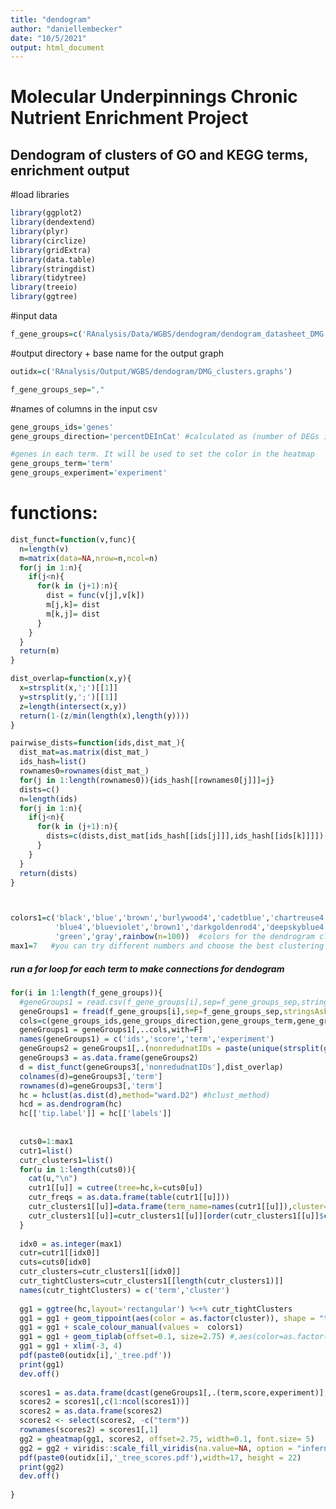 ```yaml
---
title: "dendogram"
author: "daniellembecker"
date: "10/5/2021"
output: html_document
---
```


# Molecular Underpinnings Chronic Nutrient Enrichment Project

## Dendogram of clusters of GO and KEGG terms, enrichment output

#load libraries
```r
library(ggplot2)
library(dendextend)
library(plyr)
library(circlize)
library(gridExtra)
library(data.table)
library(stringdist)
library(tidytree)
library(treeio)
library(ggtree)
```

#input data
```r
f_gene_groups=c('RAnalysis/Data/WGBS/dendogram/dendogram_datasheet_DMG.csv') 
```

#output directory + base name for the output graph
```r
outidx=c('RAnalysis/Output/WGBS/dendogram/DMG_clusters.graphs')

f_gene_groups_sep=","
```
 

#names of columns in the input csv
```r
gene_groups_ids='genes'
gene_groups_direction='percentDEInCat' #calculated as (number of DEGs in each GO/total nuber of genes in each GO)*100 _this is the percentage of differentially expressed 

#genes in each term. It will be used to set the color in the heatmap
gene_groups_term='term'
gene_groups_experiment='experiment'


```

# functions:

```r
dist_funct=function(v,func){
  n=length(v)
  m=matrix(data=NA,nrow=n,ncol=n)
  for(j in 1:n){
    if(j<n){
      for(k in (j+1):n){
        dist = func(v[j],v[k])
        m[j,k]= dist
        m[k,j]= dist
      }
    }
  }
  return(m)
}

dist_overlap=function(x,y){
  x=strsplit(x,';')[[1]]
  y=strsplit(y,';')[[1]]
  z=length(intersect(x,y))
  return(1-(z/min(length(x),length(y))))
}

pairwise_dists=function(ids,dist_mat_){
  dist_mat=as.matrix(dist_mat_)
  ids_hash=list()
  rownames0=rownames(dist_mat_)
  for(j in 1:length(rownames0)){ids_hash[[rownames0[j]]]=j}
  dists=c()
  n=length(ids)
  for(j in 1:n){
    if(j<n){
      for(k in (j+1):n){
        dists=c(dists,dist_mat[ids_hash[[ids[j]]],ids_hash[[ids[k]]]])
      }
    }
  }
  return(dists)
}



colors1=c('black','blue','brown','burlywood4','cadetblue','chartreuse4','chocolate3','chocolate4','coral3',
          'blue4','blueviolet','brown1','darkgoldenrod4','deepskyblue4','firebrick4','darkslategrey','purple','red',
          'green','gray',rainbow(n=100))  #colors for the dendrogram clusters
max1=7   #you can try different numbers and choose the best clustering 
```


##### run a for loop for each term to make connections for dendogram
```r
for(i in 1:length(f_gene_groups)){
  #geneGroups1 = read.csv(f_gene_groups[i],sep=f_gene_groups_sep,stringsAsFactors=F)
  geneGroups1 = fread(f_gene_groups[i],sep=f_gene_groups_sep,stringsAsFactors=F)
  cols=c(gene_groups_ids,gene_groups_direction,gene_groups_term,gene_groups_experiment)
  geneGroups1 = geneGroups1[,..cols,with=F]
  names(geneGroups1) = c('ids','score','term','experiment')
  geneGroups2 = geneGroups1[,.(nonredudnatIDs = paste(unique(strsplit(gsub("\\s+","",paste(ids,collapse=';'),perl=T)[[1]],";")[[1]]),collapse=";")),by=term]
  geneGroups3 = as.data.frame(geneGroups2)
  d = dist_funct(geneGroups3[,'nonredudnatIDs'],dist_overlap)
  colnames(d)=geneGroups3[,'term']
  rownames(d)=geneGroups3[,'term']
  hc = hclust(as.dist(d),method="ward.D2") #hclust_method)
  hcd = as.dendrogram(hc)
  hc[['tip.label']] = hc[['labels']]
  
  
  cuts0=1:max1
  cutr1=list()
  cutr_clusters1=list()
  for(u in 1:length(cuts0)){
    cat(u,"\n")
    cutr1[[u]] = cutree(tree=hc,k=cuts0[u])
    cutr_freqs = as.data.frame(table(cutr1[[u]]))
    cutr_clusters1[[u]]=data.frame(term_name=names(cutr1[[u]]),cluster=cutr1[[u]])
    cutr_clusters1[[u]]=cutr_clusters1[[u]][order(cutr_clusters1[[u]]$cluster),]
  }
  
  idx0 = as.integer(max1)
  cutr=cutr1[[idx0]]
  cuts=cuts0[idx0]
  cutr_clusters=cutr_clusters1[[idx0]]
  cutr_tightClusters=cutr_clusters1[[length(cutr_clusters1)]]
  names(cutr_tightClusters) = c('term','cluster')
  
  gg1 = ggtree(hc,layout='rectangular') %<+% cutr_tightClusters 
  gg1 = gg1 + geom_tippoint(aes(color = as.factor(cluster)), shape = "triangle", size = 2)
  gg1 = gg1 + scale_colour_manual(values =  colors1)
  gg1 = gg1 + geom_tiplab(offset=0.1, size=2.75) #,aes(color=as.factor(cluster))) 
  gg1 = gg1 + xlim(-3, 4)
  pdf(paste0(outidx[i],'_tree.pdf'))
  print(gg1)
  dev.off()
  
  scores1 = as.data.frame(dcast(geneGroups1[,.(term,score,experiment)], term ~ experiment,value.var='score',mean),stringsAsFactors=F)
  scores2 = scores1[,c(1:ncol(scores1))]
  scores2 = as.data.frame(scores2)
  scores2 <- select(scores2, -c("term"))
  rownames(scores2) = scores1[,1]
  gg2 = gheatmap(gg1, scores2, offset=2.75, width=0.1, font.size= 5) 
  gg2 = gg2 + viridis::scale_fill_viridis(na.value=NA, option = "inferno")
  pdf(paste0(outidx[i],'_tree_scores.pdf'),width=17, height = 22)
  print(gg2)
  dev.off()
 
}

```


